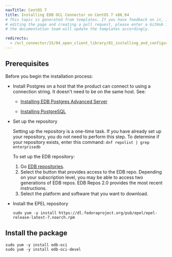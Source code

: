 ```yaml
---
navTitle: CentOS 7
title: Installing EDB OCL Connector on CentOS 7 x86_64
# This topic is generated from templates. If you have feedback on it, instead of
# editing the page and creating a pull request, please enter a GitHub issue and
# the documentation team will update the templates accordingly.

redirects:
  - /ocl_connector/15/04_open_client_library/01_installing_and_configuring_the_ocl_connector/install_on_linux_using_edb_repo/x86_amd64/ocl_centos7_x86
---
```


## Prerequisites

Before you begin the installation process:

- Install Postgres on a host that the product can connect to using a connection string. It doesn't need to be on the same host. See:

  - [Installing EDB Postgres Advanced Server](/epas/latest/installing/)

  - [Installing PostgreSQL](https://www.postgresql.org/download/)

- Set up the repository

  Setting up the repository is a one-time task. If you have already set up your repository, you do not need to perform this step.
  To determine if your repository exists, enter this command: `dnf repolist | grep enterprisedb`

  To set up the EDB repository:

  1. Go [EDB repositories](https://www.enterprisedb.com/repos-downloads).
  1. Select the button that provides access to the EDB repo. Depending on your subscription level, you may be able to access two generations of EDB repos. EDB Repos 2.0 provides the most recent instructions.
  1. Select the platform and software that you want to download.

- Install the EPEL repository
  ```shell
  sudo yum -y install https://dl.fedoraproject.org/pub/epel/epel-release-latest-7.noarch.rpm
  ```

## Install the package

```shell
sudo yum -y install edb-oci
sudo yum -y install edb-oci-devel
```
